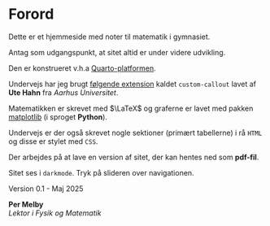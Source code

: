 # Forord {.unnumbered}

Dette er et hjemmeside med noter til matematik i gymnasiet.

Antag som udgangspunkt, at sitet altid er under videre udvikling.

Den er konstrueret v.h.a [Quarto-platformen](https://quarto.org){.external target="_blank"}.

Undervejs har jeg brugt [følgende extension](https://github.com/ute/custom-numbered-blocks?tab=readme-ov-file){.external target="_blank"} kaldet `custom-callout` lavet af **Ute Hahn** fra *Aarhus Universitet*.

Matematikken er skrevet med $\LaTeX$ og graferne er lavet med pakken [matplotlib](https://matplotlib.org/){.external target="_blank"} (i sproget **Python**).

Undervejs er der også skrevet nogle sektioner (primært tabellerne) i rå `HTML` og disse er stylet med `CSS`.

Der arbejdes på at lave en version af sitet, der kan hentes ned som **pdf-fil**.

Sitet ses i `darkmode`. Tryk på slideren over navigationen.

Version 0.1 - Maj 2025

**Per Melby**<BR> *Lektor i Fysik og Matematik*
